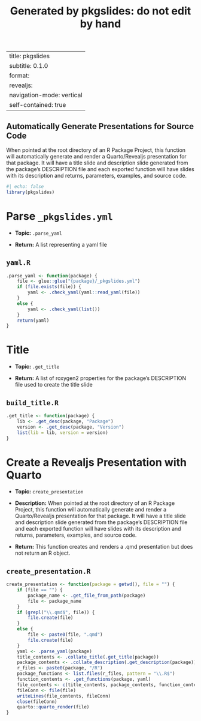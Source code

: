 % Generated by pkgslides: do not edit by hand
---
title: pkgslides
subtitle: 0.1.0
format:
  revealjs:
    navigation-mode: vertical
    self-contained: true
---

## Automatically Generate Presentations for Source Code

::: {.r-fit-text}

When pointed at the root directory of an R Package Project, this 
  function will automatically generate and render a Quarto/Revealjs 
  presentation for that package. It will have a title slide and description 
  slide generated from the package's DESCRIPTION file and each exported 
  function will have slides with its description and returns, parameters, 
  examples, and source code.

:::

```r
#| echo: false
library(pkgslides)
```

# Parse `_pkgslides.yml`

::: {.r-fit-text}

- **Topic:** `.parse_yaml`

- **Return:** A list representing a yaml file

:::



## `yaml.R`

::: {.r-fit-text}

```.r
.parse_yaml <- function(package) {
    file <- glue::glue("{package}/_pkgslides.yml")
    if (file.exists(file)) {
        yaml <- .check_yaml(yaml::read_yaml(file))
    }
    else {
        yaml <- .check_yaml(list())
    }
    return(yaml)
}
```

:::

# Title

::: {.r-fit-text}

- **Topic:** `.get_title`

- **Return:** A list of roxygen2 properties for the package's DESCRIPTION file used
  to create the title slide

:::



## `build_title.R`

::: {.r-fit-text}

```.r
.get_title <- function(package) {
    lib <- .get_desc(package, "Package")
    version <- .get_desc(package, "Version")
    list(lib = lib, version = version)
}
```

:::

# Create a Revealjs Presentation with Quarto

::: {.r-fit-text}

- **Topic:** `create_presentation`

- **Description:** When pointed at the root directory of an R Package Project, this
  function will automatically generate and render a Quarto/Revealjs
  presentation for that package. It will have a title slide and description
  slide generated from the package's DESCRIPTION file and each exported
  function will have slides with its description and returns, parameters,
  examples, and source code.

- **Return:** This function creates and renders a .qmd presentation but does not
  return an R object.

:::



## `create_presentation.R`

::: {.r-fit-text}

```.r
create_presentation <- function(package = getwd(), file = "") {
    if (file == "") {
        package_name <- .get_file_from_path(package)
        file <- package_name
    }
    if (grepl("\\.qmd$", file)) {
        file.create(file)
    }
    else {
        file <- paste0(file, ".qmd")
        file.create(file)
    }
    yaml <- .parse_yaml(package)
    title_contents <- .collate_title(.get_title(package))
    package_contents <- .collate_description(.get_description(package))
    r_files <- paste0(package, "/R")
    package_functions <- list.files(r_files, pattern = "\\.R$")
    function_contents <- .get_functions(package, yaml)
    file_contents <- c(title_contents, package_contents, function_contents)
    fileConn <- file(file)
    writeLines(file_contents, fileConn)
    close(fileConn)
    quarto::quarto_render(file)
}
```

:::
